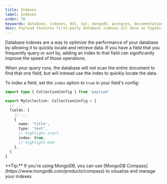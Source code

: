 ```yaml
---
title: Indexes
label: Indexes
order: 70
keywords: database, indexes, ddl, sql, mongodb, postgres, documentation, Content Management System, cms, headless, typescript, node, react, nextjs
desc: Payload features first-party database indexes all done in TypeScript.
---
```


Database indexes are a way to optimize the performance of your database by allowing it to quickly locate and retrieve data. If you have a field that you frequently query or sort by, adding an index to that field can significantly improve the speed of those operations.

When your query runs, the database will not scan the entire document to find that one field, but will instead use the index to quickly locate the data.

To index a field, set the `index` option to `true` in your field's config:

```ts
import type { CollectionConfig } from 'payload'

export MyCollection: CollectionConfig = {
  // ...
  fields: [
    // ...
    {
      name: 'title',
      type: 'text',
      // highlight-start
      index: true,
      // highlight-end
    },
  ]
}
```

<Banner type="success">
  **Tip:** If you're using MongoDB, you can use [MongoDB
  Compass](https://www.mongodb.com/products/compass) to visualize and manage
  your indexes.
</Banner>
